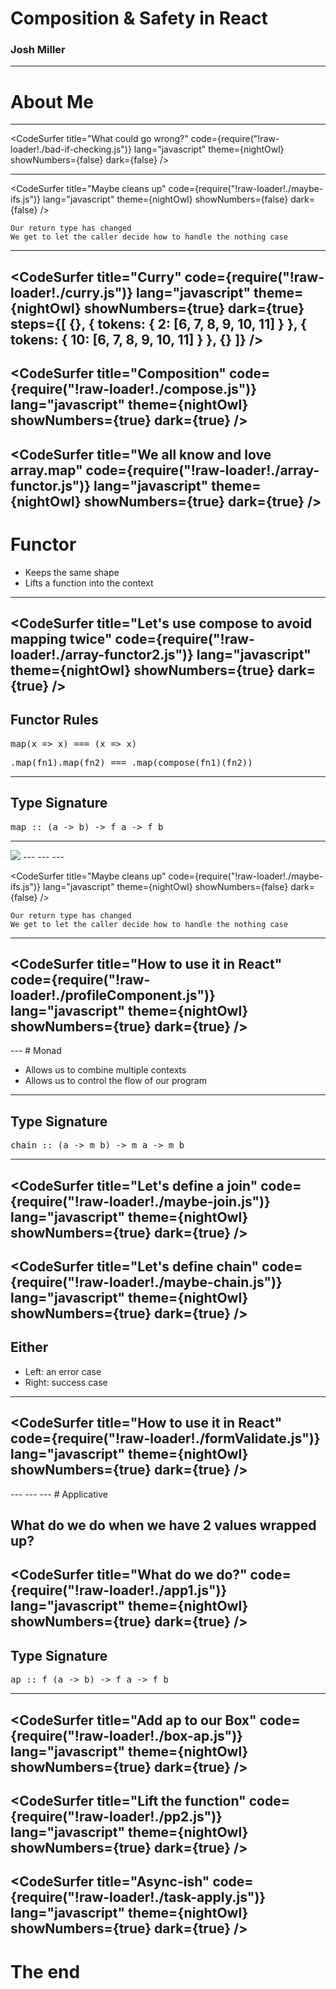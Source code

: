 # Composition & Safety in React
### Josh Miller
---
# About Me
---

<CodeSurfer
  title="What could go wrong?"
  code={require("!raw-loader!./bad-if-checking.js")}
  lang="javascript"
  theme={nightOwl}
  showNumbers={false}
  dark={false}
/>

---

<CodeSurfer
  title="Maybe cleans up"
  code={require("!raw-loader!./maybe-ifs.js")}
  lang="javascript"
  theme={nightOwl}
  showNumbers={false}
  dark={false}
/>

```notes
Our return type has changed
We get to let the caller decide how to handle the nothing case

```
---

<CodeSurfer
  title="Curry"
  code={require("!raw-loader!./curry.js")}
  lang="javascript"
  theme={nightOwl}
  showNumbers={true}
  dark={true}
  steps={[
    {},
    { tokens: { 2: [6, 7, 8, 9, 10, 11] } },
    { tokens: { 10: [6, 7, 8, 9, 10, 11] } },
    {}
  ]}
/>
---

<CodeSurfer
  title="Composition"
  code={require("!raw-loader!./compose.js")}
  lang="javascript"
  theme={nightOwl}
  showNumbers={true}
  dark={true}
/>
---
<CodeSurfer
  title="We all know and love array.map"
  code={require("!raw-loader!./array-functor.js")}
  lang="javascript"
  theme={nightOwl}
  showNumbers={true}
  dark={true}
/>
---
# Functor
- Keeps the same shape
- Lifts a function into the context
---
<CodeSurfer
  title="Let's use compose to avoid mapping twice"
  code={require("!raw-loader!./array-functor2.js")}
  lang="javascript"
  theme={nightOwl}
  showNumbers={true}
  dark={true}
/>
---
## Functor Rules
<pre>map(x => x) === (x => x)</pre>
<pre>.map(fn1).map(fn2) === .map(compose(fn1)(fn2))</pre>
---
## Type Signature

<pre>map :: (a -> b) -> f a -> f b</pre>
---
<Image src="https://media.giphy.com/media/BmmfETghGOPrW/giphy.gif" />
---
<CodeSurfer
  title="Simple Functor Implementation"
  code={require("!raw-loader!./box-functor.js")}
  lang="javascript"
  theme={nightOwl}
  showNumbers={false}
  dark={false}
/>
---
<CodeSurfer
  title="Maybe Functor Implementation"
  code={require("!raw-loader!./maybe-functor.js")}
  lang="javascript"
  theme={nightOwl}
  showNumbers={false}
  dark={false}
/>
---

<CodeSurfer
  title="Maybe cleans up"
  code={require("!raw-loader!./maybe-ifs.js")}
  lang="javascript"
  theme={nightOwl}
  showNumbers={false}
  dark={false}
/>

```notes
Our return type has changed
We get to let the caller decide how to handle the nothing case

```
---
<CodeSurfer
  title="How to use it in React"
  code={require("!raw-loader!./profileComponent.js")}
  lang="javascript"
  theme={nightOwl}
  showNumbers={true}
  dark={true}
/>
---
<Profile />
---
# Monad

- Allows us to combine multiple contexts
- Allows us to control the flow of our program
---
## Type Signature

<pre>chain :: (a -> m b) -> m a -> m b</pre>
---
<CodeSurfer
  title="Let's define a join"
  code={require("!raw-loader!./maybe-join.js")}
  lang="javascript"
  theme={nightOwl}
  showNumbers={true}
  dark={true}
/>
---
<CodeSurfer
  title="Let's define chain"
  code={require("!raw-loader!./maybe-chain.js")}
  lang="javascript"
  theme={nightOwl}
  showNumbers={true}
  dark={true}
/>
---
## Either
- Left: an error case
- Right: success case
---
<CodeSurfer
  title="How to use it in React"
  code={require("!raw-loader!./formValidate.js")}
  lang="javascript"
  theme={nightOwl}
  showNumbers={true}
  dark={true}
/>
---
<Form />
---
<CodeSurfer
  title="How to use it in React"
  code={require("!raw-loader!./formValidate2.js")}
  lang="javascript"
  theme={nightOwl}
  showNumbers={true}
  dark={true}
/>
---
<Form2 />
---
# Applicative

What do we do when we have 2 values wrapped up?
---
<CodeSurfer
  title="What do we do?"
  code={require("!raw-loader!./app1.js")}
  lang="javascript"
  theme={nightOwl}
  showNumbers={true}
  dark={true}
/>
---
## Type Signature

<pre>ap :: f (a -> b) -> f a -> f b</pre>
---
<CodeSurfer
  title="Add ap to our Box"
  code={require("!raw-loader!./box-ap.js")}
  lang="javascript"
  theme={nightOwl}
  showNumbers={true}
  dark={true}
/>
---
<CodeSurfer
  title="Lift the function"
  code={require("!raw-loader!./pp2.js")}
  lang="javascript"
  theme={nightOwl}
  showNumbers={true}
  dark={true}
/>
---
<CodeSurfer
  title="Async-ish"
  code={require("!raw-loader!./task-apply.js")}
  lang="javascript"
  theme={nightOwl}
  showNumbers={true}
  dark={true}
/>
---
# The end

